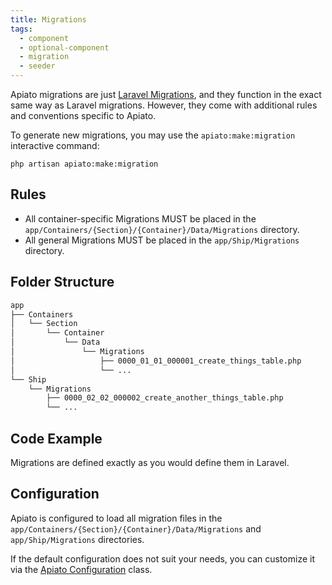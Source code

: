 ```yaml
---
title: Migrations
tags:
  - component
  - optional-component
  - migration
  - seeder
---
```


Apiato migrations are just [Laravel Migrations](https://laravel.com/docs/migrations),
and they function in the exact same way as Laravel migrations.
However, they come with additional rules and conventions specific to Apiato.

To generate new migrations, you may use the `apiato:make:migration` interactive command:

```
php artisan apiato:make:migration
```

## Rules

- All container-specific Migrations MUST be placed in the `app/Containers/{Section}/{Container}/Data/Migrations` directory.
- All general Migrations MUST be placed in the `app/Ship/Migrations` directory.

## Folder Structure

```markdown
app
├── Containers
│   └── Section
│       └── Container
│           └── Data
│               └── Migrations
│                   ├── 0000_01_01_000001_create_things_table.php
│                   └── ...
└── Ship
    └── Migrations
        ├── 0000_02_02_000002_create_another_things_table.php
        └── ...
```

## Code Example

Migrations are defined exactly as you would define them in Laravel.

## Configuration
Apiato is configured
to load all migration files in the `app/Containers/{Section}/{Container}/Data/Migrations` and `app/Ship/Migrations` directories.

If the default configuration does not suit your needs, you can customize it
via the [Apiato Configuration](../../digging-deeper/advance-configuration.mdx#migrations) class.
